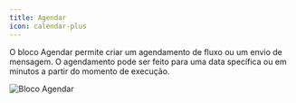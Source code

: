 ```yaml
---
title: Agendar
icon: calendar-plus
---
```


O bloco Agendar permite criar um agendamento de fluxo ou um envio de mensagem. O agendamento pode ser feito para uma data specífica ou em minutos a partir do momento de execução.


<Frame>
  <img src="/images/automation/blocks/logic/schedule.png" alt="Bloco Agendar" />
</Frame>
